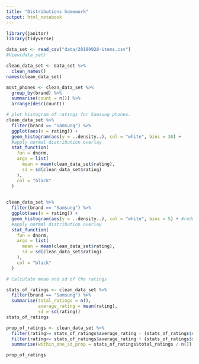 ```yaml
---
title: "Distributions homework"
output: html_notebook
---
```


```r
library(janitor)
library(tidyverse)
```
```r
data_set <- read_csv("data/20190928-items.csv")
#View(data_set)
```
```r
clean_data_set <- data_set %>%
  clean_names()
names(clean_data_set)
```
```r
most_phones <- clean_data_set %>%
  group_by(brand) %>%
  summarise(count = n()) %>%
  arrange(desc(count))
```
```r
# plot histogram of ratings for Samsung phones.
clean_data_set %>%
  filter(brand == "Samsung") %>%
  ggplot(aes(x = rating)) + 
  geom_histogram(aes(y = ..density..), col = "white", bins = 30) + 
  #apply normal distribution overlay
  stat_function(
    fun = dnorm,
    args = list(
      mean = mean(clean_data_set$rating),
      sd = sd(clean_data_set$rating)
    ),
    col = "black"
  )
  
```

```r
clean_data_set %>%
  filter(brand == "Samsung") %>%
  ggplot(aes(x = rating)) + 
  geom_histogram(aes(y = ..density..), col = "white", bins = 5) + #reducing the number of bins (e.g. to 5) makes this dataset look more like normal distribution. 
  #apply normal distribution overlay
  stat_function(
    fun = dnorm,
    args = list(
      mean = mean(clean_data_set$rating),
      sd = sd(clean_data_set$rating)
    ),
    col = "black"
  )
```
```r
# Calculate mean and sd of the ratings

stats_of_ratings <- clean_data_set %>%
  filter(brand == "Samsung") %>%
  summarise(total_ratings = n(),
            average_rating = mean(rating),
            sd = sd(rating))
stats_of_ratings
```
```r
prop_of_ratings <- clean_data_set %>%
  filter(rating>= stats_of_ratings$average_rating - (stats_of_ratings$sd*2)) %>%
  filter(rating<= stats_of_ratings$average_rating + (stats_of_ratings$sd*2)) %>%
  summarise(within_one_sd_prop = stats_of_ratings$total_ratings / n())

prop_of_ratings
```


